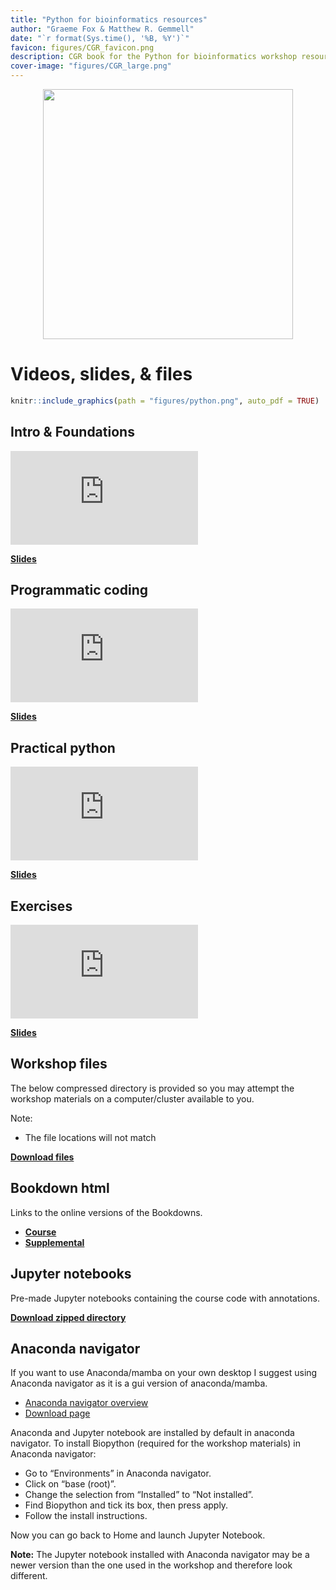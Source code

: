 ```yaml
--- 
title: "Python for bioinformatics resources"
author: "Graeme Fox & Matthew R. Gemmell"
date: "`r format(Sys.time(), '%B, %Y')`"
favicon: figures/CGR_favicon.png
description: CGR book for the Python for bioinformatics workshop resources
cover-image: "figures/CGR_large.png"
---
```


<center>
![](figures/CGR_large.png){width=400px}
</center>

# Videos, slides, & files

```r
knitr::include_graphics(path = "figures/python.png", auto_pdf = TRUE)
``` 

## Intro & Foundations

<div class="container">
<iframe src="https://www.youtube.com/embed/YthRD3MQ3a4" 
frameborder="0" allowfullscreen class="video"></iframe>
</div>

[__Slides__](https://docs.google.com/presentation/d/1eMUhI8UB0ht9j3kgNK-do10LkWc97dF-K10TWAKdmwY/edit?usp=sharing)

## Programmatic coding

<div class="container">
<iframe src="https://www.youtube.com/embed/INf4F9t-Hpo" 
frameborder="0" allowfullscreen class="video"></iframe>
</div>

[__Slides__](https://docs.google.com/presentation/d/17UTWzIQt59XmlY_loHbuLWWECE0ln_IuOkbJq4Jfapw/edit?usp=drive_link)

## Practical python

<div class="container">
<iframe src="https://www.youtube.com/embed/4kf9cEM-snw" 
frameborder="0" allowfullscreen class="video"></iframe>
</div>

[__Slides__](https://docs.google.com/presentation/d/1sj7-ilJExmI9MEDGZIaEQ3jnDsOpKPVsECszhO8Q9Mg/edit?usp=drive_link)

## Exercises

<div class="container">
<iframe src="https://www.youtube.com/embed/3tpJkavGCvI" 
frameborder="0" allowfullscreen class="video"></iframe>
</div>

[__Slides__](https://docs.google.com/presentation/d/1_271r0edGkpTUmKZUCMdIZ2UT1uyzHEVM9ZBh8Fn1uU/edit?usp=drive_link)

## Workshop files

The below compressed directory is provided so you may attempt the workshop materials on a computer/cluster available to you.

Note:

- The file locations will not match

[__Download files__](https://neof-workshops.github.io/Python_m4zqwb/resources/Files/Python_course_data.zip)

## Bookdown html

Links to the online versions of the Bookdowns.

- [__Course__](https://neof-workshops.github.io/CGR_Python_8773cf/Course/)
- [__Supplemental__](https://neof-workshops.github.io/CGR_Python_8773cf/Supplemental/)

## Jupyter notebooks

Pre-made Jupyter notebooks containing the course code with annotations.

[__Download zipped directory__](https://neof-workshops.github.io/Python_m4zqwb/resources/Files/Python_course_data_with_jupyter_notebooks.zip)

## Anaconda navigator

If you want to use Anaconda/mamba on your own desktop I suggest using Anaconda navigator as it is a gui version of anaconda/mamba. 

- [Anaconda navigator overview](https://www.anaconda.com/docs/tools/anaconda-navigator/main)
- [Download page](https://www.anaconda.com/download/success)

Anaconda and Jupyter notebook are installed by default in anaconda navigator. To install Biopython (required for the workshop materials) in Anaconda navigator:

- Go to "Environments" in Anaconda navigator.
- Click on "base (root)".
- Change the selection from "Installed" to "Not installed".
- Find Biopython and tick its box, then press apply.
- Follow the install instructions.

Now you can go back to Home and launch Jupyter Notebook.

__Note:__ The Jupyter notebook installed with Anaconda navigator may be a newer version than the one used in the workshop and therefore look different.

<!--chapter:end:01-Python_for_bioinformatics.Rmd-->

